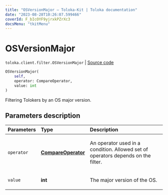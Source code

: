 ```yaml
---
title: "OSVersionMajor — Toloka-Kit | Toloka documentation"
date: "2023-08-28T10:26:07.599466"
coverId: F_bIcOYF9yjrxkPZrXc3
docsMenu: "tkitMenu"
---
```


# OSVersionMajor

`toloka.client.filter.OSVersionMajor` | [Source code](https://github.com/Toloka/toloka-kit/blob/v1.2.1/src/client/filter.py#L623)

```python
OSVersionMajor(
    self,
    operator: CompareOperator,
    value: int
)
```

Filtering Tolokers by an OS major version.

## Parameters description

| Parameters | Type | Description |
| :----------| :----| :-----------|
`operator`|**[CompareOperator](/docs/toloka-kit/reference/toloka.client.primitives.operators.CompareOperator)**|<p>An operator used in a condition. Allowed set of operators depends on the filter.</p>
`value`|**int**|<p>The major version of the OS.</p>